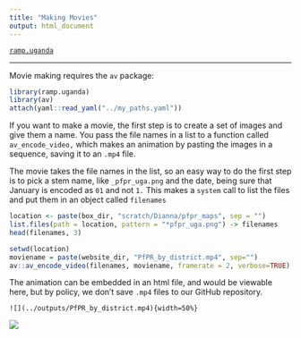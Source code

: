 ```yaml
---
title: "Making Movies"
output: html_document
---
```


[`ramp.uganda`](../index.html)

***

Movie making requires the `av` package: 

```r
library(ramp.uganda)
library(av)
attach(yaml::read_yaml("../my_paths.yaml")) 
```

If you want to make a movie, the first step is to create a set of images and give them a name. You pass the file names in a list to a function called `av_encode_video,` which makes an animation by pasting the images in a sequence, saving it to an `.mp4` file.

The movie takes the file names in the list, so an easy way to do the first step is to pick a stem name, like `_pfpr_uga.png` and the date, being sure that January is encoded as `01` and not `1.` This makes a `system` call to list the files and put them in an object called `filenames` 

```r
location <- paste(box_dir, "scratch/Dianna/pfpr_maps", sep = "") 
list.files(path = location, pattern = "*pfpr_uga.png") -> filenames
head(filenames, 3)
```


```r
setwd(location)
moviename = paste(website_dir, "PfPR_by_district.mp4", sep="")
av::av_encode_video(filenames, moviename, framerate = 2, verbose=TRUE)
```

The animation can be embedded in an html file, and would be viewable here, but by policy, we don't save `.mp4` files to our GitHub repository. 

```
![](../outputs/PfPR_by_district.mp4){width=50%}
```
![](moviename)


